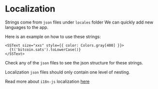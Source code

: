# Localization

Strings come from `json` files under `locales` folder
We can quickly add new languages to the app.

Here is an example on how to use these strings:

```tsx
<SSText size="xxs" style={{ color: Colors.gray[400] }}>
  {t('bitcoin.sats').toLowerCase()}
</SSText>
```

Check any of the `json` files to see the json structure for these strings.

Localization `json` files should only contain one level of nesting.

Read more about `i18n-js` localization [here](https://github.com/fnando/i18n-js)
